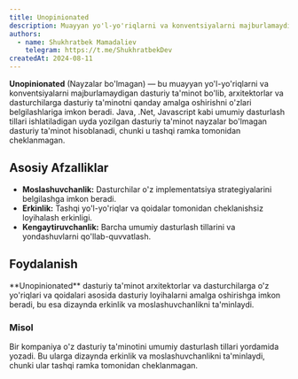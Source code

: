 ```yaml
---
title: Unopinionated
description: Muayyan yo'l-yo'riqlarni va konventsiyalarni majburlamaydi, arxitektorlar va dasturchilarga dasturiy ta'minotni qanday amalga oshirishni o'zlari belgilashlariga imkon beradi.
authors:
  - name: Shukhratbek Mamadaliev
    telegram: https://t.me/ShukhratbekDev
createdAt: 2024-08-11
---
```


**Unopinionated** (Nayzalar bo'lmagan) — bu muayyan yo'l-yo'riqlarni va konventsiyalarni majburlamaydigan dasturiy ta'minot bo'lib, arxitektorlar va dasturchilarga dasturiy ta'minotni qanday amalga oshirishni o'zlari belgilashlariga imkon beradi. Java, .Net, Javascript kabi umumiy dasturlash tillari ishlatiladigan uyda yozilgan dasturiy ta'minot nayzalar bo'lmagan dasturiy ta'minot hisoblanadi, chunki u tashqi ramka tomonidan cheklanmagan.

## Asosiy Afzalliklar

- **Moslashuvchanlik:** Dasturchilar o'z implementatsiya strategiyalarini belgilashga imkon beradi.
- **Erkinlik:** Tashqi yo'l-yo'riqlar va qoidalar tomonidan cheklanishsiz loyihalash erkinligi.
- **Kengaytiruvchanlik:** Barcha umumiy dasturlash tillarini va yondashuvlarni qo'llab-quvvatlash.

## Foydalanish

<Callout>
  **Unopinionated** dasturiy ta'minot arxitektorlar va dasturchilarga o'z yo'riqlari va qoidalari asosida dasturiy
  loyihalarni amalga oshirishga imkon beradi, bu esa dizaynda erkinlik va moslashuvchanlikni ta'minlaydi.
</Callout>

### Misol

Bir kompaniya o'z dasturiy ta'minotini umumiy dasturlash tillari yordamida yozadi. Bu ularga dizaynda erkinlik va moslashuvchanlikni ta'minlaydi, chunki ular tashqi ramka tomonidan cheklanmagan.
